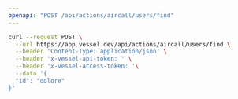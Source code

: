 ```yaml
---
openapi: "POST /api/actions/aircall/users/find"
---
```


<RequestExample>

```bash Request
curl --request POST \
  --url https://app.vessel.dev/api/actions/aircall/users/find \
  --header 'Content-Type: application/json' \
  --header 'x-vessel-api-token: ' \
  --header 'x-vessel-access-token: '\
  --data '{
  "id": "dolore"
}'
```

</RequestExample>
